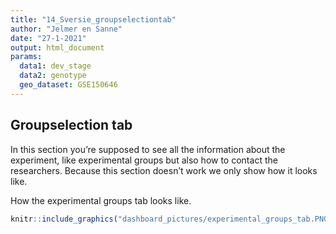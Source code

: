 ```yaml
---
title: "14_Sversie_groupselectiontab"
author: "Jelmer en Sanne"
date: "27-1-2021"
output: html_document
params:
  data1: dev_stage
  data2: genotype
  geo_dataset: GSE150646
---
```


## Groupselection tab
In this section you're supposed to see all the information about the experiment, like experimental groups but also how to contact the researchers. 
Because this section doesn't work we only show how it looks like.

How the experimental groups tab looks like.  
```r
knitr::include_graphics("dashboard_pictures/experimental_groups_tab.PNG")
```

